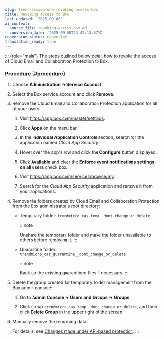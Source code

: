 ```yaml
---
slug: trend-vision-one-revoking-access-box
title: Revoking access to Box
last_updated: '2025-09-08'
ai_context:
  source_file: revoking-access-box.md
  conversion_date: '2025-09-08T23:42:13.679Z'
conversion_status: converted
translation_ready: true
---
```


::: {role="main"}
The steps outlined below detail how to revoke the access of Cloud Email and Collaboration Protection to Box.

### Procedure {#procedure}

1.  Choose **Administration → Service Account**.

2.  Select the Box service account and click **Remove**.

3.  Remove the Cloud Email and Collaboration Protection application for all of your users.

    1.  Visit <https://app.box.com/master/settings>.

    2.  Click **Apps** on the menu bar.

    3.  In the **Individual Application Controls** section, search for the application named *Cloud App Security*.

    4.  Hover over the app's row and click the **Configure** button displayed.

    5.  Click **Available** and clear the **Enforce event notifications settings on all users** check box.

    6.  Visit <https://app.box.com/services/browse/my>.

    7.  Search for the *Cloud App Security* application and remove it from your applications.

4.  Remove the folders created by Cloud Email and Collaboration Protection from the Box administrator's root directory:

    - Temporary folder: `trendmicro_cas_temp__dont_change_or_delete`

      :::note

      Unshare the temporary folder and make the folder unavailable to others before removing it.
      :::

    - Quarantine folder: `trendmicro_cas_quarantine__dont_change_or_delete`

      :::note

      Back up the existing quarantined files if necessary.
      :::

5.  Delete the group created for temporary folder management from the Box admin console:

    1.  Go to **Admin Console → Users and Groups → Groups**.

    2.  Click group `trendmicro_cas_temp__dont_change_or_delete`, and then click **Delete Group** in the upper right of the screen.

6.  Manually remove the remaining data.

    For details, see [Changes made under API-based protection](changes-api-based-protection.mdx).
:::
